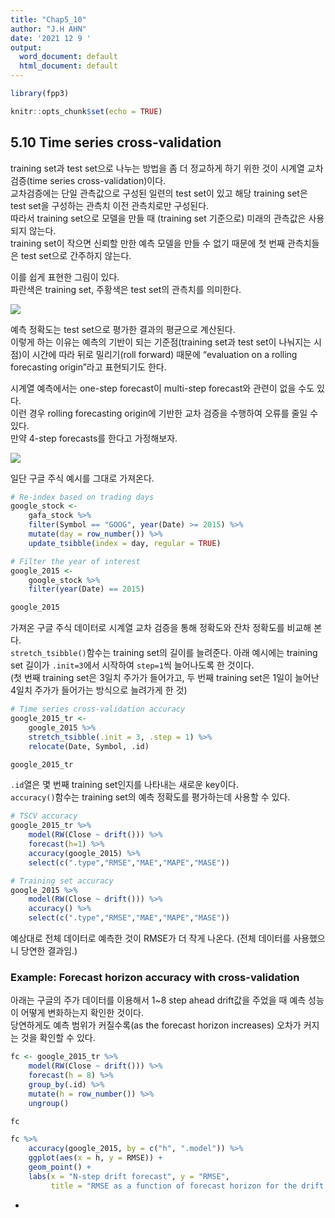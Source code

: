 ```yaml
---
title: "Chap5_10"
author: "J.H AHN"
date: '2021 12 9 '
output:
  word_document: default
  html_document: default
---
```


```r
library(fpp3)

knitr::opts_chunk$set(echo = TRUE)
```

## 5.10 Time series cross-validation

training set과 test set으로 나누는 방법을 좀 더 정교하게 하기 위한 것이 시계열 교차 검증(time series cross-validation)이다.  
교차검증에는 단일 관측값으로 구성된 일련의 test set이 있고 해당 training set은 test set을 구성하는 관측치 이전 관측치로만 구성된다.  
따라서 training set으로 모델을 만들 때 (training set 기준으로) 미래의 관측값은 사용되지 않는다.  
training set이 작으면 신뢰할 만한 예측 모델을 만들 수 없기 때문에 첫 번째 관측치들은 test set으로 간주하지 않는다.  

이를 쉽게 표현한 그림이 있다.  
파란색은 training set, 주황색은 test set의 관측치를 의미한다.  

![](https://otexts.com/fpp3/fpp_files/figure-html/cv1-1.svg)



예측 정확도는 test set으로 평가한 결과의 평균으로 계산된다.  
이렇게 하는 이유는 예측의 기반이 되는 기준점(training set과 test set이 나눠지는 시점)이 시간에 따라 뒤로 밀리기(roll forward) 때문에  “evaluation on a rolling forecasting origin”라고 표현되기도 한다.  

시계열 예측에서는 one-step forecast이 multi-step forecast와 관련이 없을 수도 있다.  
이런 경우 rolling forecasting origin에 기반한 교차 검증을 수행하여 오류를 줄일 수 있다.  
만약 4-step forecasts를 한다고 가정해보자.  


![](https://otexts.com/fpp3/fpp_files/figure-html/cv4-1.svg)


일단 구글 주식 예시를 그대로 가져온다.

```r
# Re-index based on trading days
google_stock <- 
    gafa_stock %>%
    filter(Symbol == "GOOG", year(Date) >= 2015) %>%
    mutate(day = row_number()) %>%
    update_tsibble(index = day, regular = TRUE)

# Filter the year of interest
google_2015 <- 
    google_stock %>% 
    filter(year(Date) == 2015)

google_2015

```



가져온 구글 주식 데이터로 시계열 교차 검증을 통해 정확도와 잔차 정확도를 비교해 본다.  
`stretch_tsibble()`함수는 training set의 길이를 늘려준다. 
아래 예시에는 training set 길이가 `.init=3`에서 시작하여 `step=1`씩 늘어나도록 한 것이다.  
(첫 번째 training set은 3일치 주가가 들어가고, 두 번째 training set은 1일이 늘어난 4일치 주가가 들어가는 방식으로 늘려가게 한 것)  


```r
# Time series cross-validation accuracy
google_2015_tr <- 
    google_2015 %>% 
    stretch_tsibble(.init = 3, .step = 1) %>% 
    relocate(Date, Symbol, .id)

google_2015_tr


```


`.id`열은 몇 번째 training set인지를 나타내는 새로운 key이다.  
`accuracy()`함수는 training set의 예측 정확도를 평가하는데 사용할 수 있다.  

```r
# TSCV accuracy
google_2015_tr %>% 
    model(RW(Close ~ drift())) %>% 
    forecast(h=1) %>% 
    accuracy(google_2015) %>% 
    select(c(".type","RMSE","MAE","MAPE","MASE"))

```

```r
# Training set accuracy
google_2015 %>% 
    model(RW(Close ~ drift())) %>% 
    accuracy() %>% 
    select(c(".type","RMSE","MAE","MAPE","MASE"))

```


예상대로 전체 데이터로 예측한 것이 RMSE가 더 작게 나온다. (전체 데이터를 사용했으니 당연한 결과임.)  



### Example: Forecast horizon accuracy with cross-validation

아래는 구글의 주가 데이터를 이용해서 1~8 step ahead drift값을 주었을 때 예측 성능이 어떻게 변화하는지 확인한 것이다.  
당연하게도 예측 범위가 커질수록(as the forecast horizon increases) 오차가 커지는 것을 확인할 수 있다.  

```r
fc <- google_2015_tr %>%
    model(RW(Close ~ drift())) %>%
    forecast(h = 8) %>%
    group_by(.id) %>%
    mutate(h = row_number()) %>%
    ungroup()

fc

```

```r
fc %>%
    accuracy(google_2015, by = c("h", ".model")) %>%
    ggplot(aes(x = h, y = RMSE)) +
    geom_point() +
    labs(x = "N-step drift forecast", y = "RMSE",
         title = "RMSE as a function of forecast horizon for the drift method applied to Google closing stock prices")

```





*

